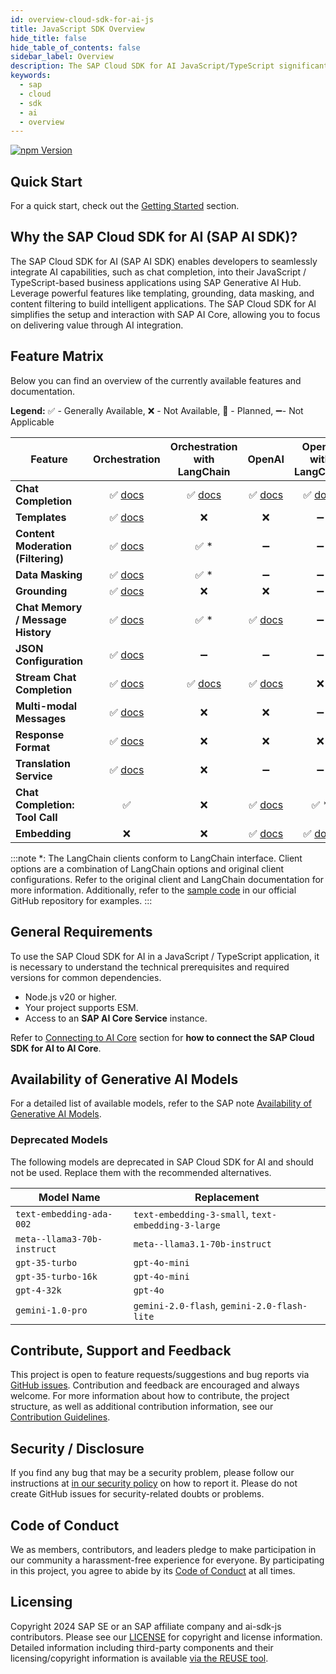 ```yaml
---
id: overview-cloud-sdk-for-ai-js
title: JavaScript SDK Overview
hide_title: false
hide_table_of_contents: false
sidebar_label: Overview
description: The SAP Cloud SDK for AI JavaScript/TypeScript significantly simplifies extending and developing an application with SAP Business Technology Platform
keywords:
  - sap
  - cloud
  - sdk
  - ai
  - overview
---
```



[![npm Version](https://img.shields.io/npm/v/%40sap-ai-sdk%2Fai-api?color=dark-green)](https://www.npmjs.com/org/sap-ai-sdk)

## Quick Start

For a quick start, check out the [Getting Started](getting-started) section.

## Why the SAP Cloud SDK for AI (SAP AI SDK)?

The SAP Cloud SDK for AI (SAP AI SDK) enables developers to seamlessly integrate AI capabilities, such as chat completion, into their JavaScript / TypeScript-based business applications using SAP Generative AI Hub.
Leverage powerful features like templating, grounding, data masking, and content filtering to build intelligent applications.
The SAP Cloud SDK for AI simplifies the setup and interaction with SAP AI Core, allowing you to focus on delivering value through AI integration.

## Feature Matrix

Below you can find an overview of the currently available features and documentation.

**Legend:** ✅ - Generally Available, ❌ - Not Available, 📅 - Planned, ➖- Not Applicable

| Feature                            |                                                     Orchestration                                                      |                              Orchestration with LangChain                               |                                                  OpenAI                                                   |                              OpenAI with LangChain                               |
| ---------------------------------- | :--------------------------------------------------------------------------------------------------------------------: | :-------------------------------------------------------------------------------------: | :-------------------------------------------------------------------------------------------------------: | :------------------------------------------------------------------------------: |
| **Chat Completion**                |               ✅ [docs](https://sap.github.io/ai-sdk/docs/js/orchestration/chat-completion#quick-start)                | ✅ [docs](https://sap.github.io/ai-sdk/docs/js/langchain/orchestration#chat-completion) | ✅ [docs](https://sap.github.io/ai-sdk/docs/js/foundation-models/openai/chat-completion#making-requests)  | ✅ [docs](https://sap.github.io/ai-sdk/docs/js/langchain/openai#chat-completion) |
| **Templates**                      |                ✅ [docs](https://sap.github.io/ai-sdk/docs/js/orchestration/chat-completion#templating)                |                                           ❌                                            |                                                    ❌                                                     |                                        ➖                                        |
| **Content Moderation (Filtering)** |            ✅ [docs](https://sap.github.io/ai-sdk/docs/js/orchestration/chat-completion#content-filtering)             |                                          ✅ \*                                          |                                                    ➖                                                     |                                        ➖                                        |
| **Data Masking**                   |               ✅ [docs](https://sap.github.io/ai-sdk/docs/js/orchestration/chat-completion#data-masking)               |                                          ✅ \*                                          |                                                    ➖                                                     |                                        ➖                                        |
| **Grounding**                      |                ✅ [docs](https://sap.github.io/ai-sdk/docs/js/orchestration/chat-completion#grounding)                 |                                           ❌                                            |                                                    ❌                                                     |                                        ➖                                        |
| **Chat Memory / Message History**  |             ✅ [docs](https://sap.github.io/ai-sdk/docs/js/orchestration/chat-completion#message-history)              |                                          ✅ \*                                          | ✅ [docs](https://sap.github.io/ai-sdk/docs/js/foundation-models/openai/chat-completion#message-history)  |                                        ➖                                        |
| **JSON Configuration**             | ✅ [docs](https://sap.github.io/ai-sdk/docs/js/orchestration/chat-completion#use-json-configuration-from-ai-launchpad) |                                           ➖                                            |                                                    ➖                                                     |                                        ➖                                        |
| **Stream Chat Completion**         |                ✅ [docs](https://sap.github.io/ai-sdk/docs/js/orchestration/chat-completion#streaming)                 |    ✅ [docs](https://sap.github.io/ai-sdk/docs/js/langchain/orchestration#streaming)    |    ✅ [docs](https://sap.github.io/ai-sdk/docs/js/foundation-models/openai/chat-completion#streaming)     |                                        ❌                                        |
| **Multi-modal Messages**           |            ✅ [docs](https://sap.github.io/ai-sdk/docs/js/orchestration/chat-completion#image-recognition)             |                                           ❌                                            |                                                    ❌                                                     |                                        ➖                                        |
| **Response Format**                |             ✅ [docs](https://sap.github.io/ai-sdk/docs/js/orchestration/chat-completion#response-format)              |                                           ❌                                            |                                                    ❌                                                     |                                        ❌                                        |
| **Translation Service**            |               ✅ [docs](https://sap.github.io/ai-sdk/docs/js/orchestration/chat-completion#translation)                |                                           ❌                                            |                                                    ➖                                                     |                                        ➖                                        |
| **Chat Completion: Tool Call**     |                                                           ✅                                                           |                                           ❌                                            | ✅ [docs](https://sap.github.io/ai-sdk/docs/js/foundation-models/openai/chat-completion#function-calling) |                                      ✅ \*                                       |
| **Embedding**                      |                                                           ❌                                                           |                                           ❌                                            |    ✅ [docs](https://sap.github.io/ai-sdk/docs/js/foundation-models/openai/embedding#making-requests)     |    ✅ [docs](https://sap.github.io/ai-sdk/docs/js/langchain/openai#embedding)    |

:::note
\*: The LangChain clients conform to LangChain interface.
Client options are a combination of LangChain options and original client configurations.
Refer to the original client and LangChain documentation for more information.
Additionally, refer to the [sample code](https://github.com/SAP/ai-sdk-js/tree/main/sample-code) in our official GitHub repository for examples.
:::

## General Requirements

To use the SAP Cloud SDK for AI in a JavaScript / TypeScript application, it is necessary to understand the technical prerequisites and required versions for common dependencies.

- Node.js v20 or higher.
- Your project supports ESM.
- Access to an **SAP AI Core Service** instance.

Refer to [Connecting to AI Core](connecting-to-ai-core) section for **how to connect the SAP Cloud SDK for AI to AI Core**.

## Availability of Generative AI Models

For a detailed list of available models, refer to the SAP note [Availability of Generative AI Models](https://me.sap.com/notes/3437766).

### Deprecated Models

The following models are deprecated in SAP Cloud SDK for AI and should not be used.
Replace them with the recommended alternatives.

| Model Name                  | Replacement                                        |
| --------------------------- | -------------------------------------------------- |
| `text-embedding-ada-002`    | `text-embedding-3-small`, `text-embedding-3-large` |
| `meta--llama3-70b-instruct` | `meta--llama3.1-70b-instruct`                      |
| `gpt-35-turbo`              | `gpt-4o-mini`                                      |
| `gpt-35-turbo-16k`          | `gpt-4o-mini`                                      |
| `gpt-4-32k`                 | `gpt-4o`                                           |
| `gemini-1.0-pro`            | `gemini-2.0-flash`, `gemini-2.0-flash-lite`        |

## Contribute, Support and Feedback

This project is open to feature requests/suggestions and bug reports via [GitHub issues](https://github.com/SAP/ai-sdk-js/issues).
Contribution and feedback are encouraged and always welcome.
For more information about how to contribute, the project structure, as well as additional contribution information, see our [Contribution Guidelines](https://github.com/SAP/ai-sdk-js/blob/main/CONTRIBUTING.md).

## Security / Disclosure

If you find any bug that may be a security problem, please follow our instructions at [in our security policy](https://github.com/SAP/ai-sdk-js/security/policy) on how to report it.
Please do not create GitHub issues for security-related doubts or problems.

## Code of Conduct

We as members, contributors, and leaders pledge to make participation in our community a harassment-free experience for everyone.
By participating in this project, you agree to abide by its [Code of Conduct](https://github.com/SAP/.github/blob/main/CODE_OF_CONDUCT.md) at all times.

## Licensing

Copyright 2024 SAP SE or an SAP affiliate company and ai-sdk-js contributors.
Please see our [LICENSE](https://github.com/SAP/ai-sdk-js/blob/main/LICENSE) for copyright and license information.
Detailed information including third-party components and their licensing/copyright information is available [via the REUSE tool](https://api.reuse.software/info/github.com/SAP/ai-sdk-js).
